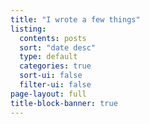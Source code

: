 ```yaml
---
title: "I wrote a few things"
listing:
  contents: posts
  sort: "date desc"
  type: default
  categories: true
  sort-ui: false
  filter-ui: false
page-layout: full
title-block-banner: true
---
```


<p hidden>
Hello, did you find some hidden content?
This should allow me to link  back to mastodon to show that the profiles that are mine are me.
<a rel="me" href="https://fosstodon.org/@barbone">Mastodon</a>
<a rel="me" href="https://mastodon.online/@barbone">Mastodon</a>
</p>
